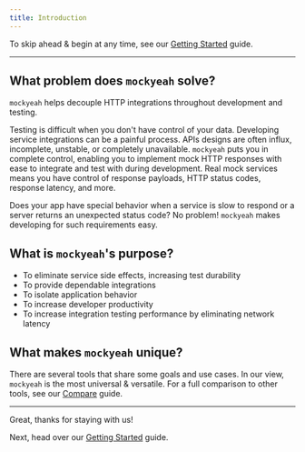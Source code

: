```yaml
---
title: Introduction
---
```


To skip ahead & begin at any time, see our [Getting Started](Getting-Started) guide.

---

## What problem does `mockyeah` solve?

`mockyeah` helps decouple HTTP integrations throughout development and testing.

Testing is difficult when you don't have control of your data. Developing service integrations can be a painful process. APIs designs are often influx, incomplete, unstable, or completely unavailable.
`mockyeah` puts you in complete control, enabling you to implement mock HTTP responses with ease to integrate and test with during development. Real mock services means you have control of response payloads, HTTP status codes, response latency, and more.

Does your app have special behavior when a service is slow to respond or a server returns an unexpected status code? No problem! `mockyeah` makes developing for such requirements easy.

## What is `mockyeah`'s purpose?

- To eliminate service side effects, increasing test durability
- To provide dependable integrations
- To isolate application behavior
- To increase developer productivity
- To increase integration testing performance by eliminating network latency

## What makes `mockyeah` unique?

There are several tools that share some goals and use cases.
In our view, `mockyeah` is the most universal & versatile.
For a full comparison to other tools, see our [Compare](Compare) guide.

---

Great, thanks for staying with us!

Next, head over our [Getting Started](Getting-Started) guide.
